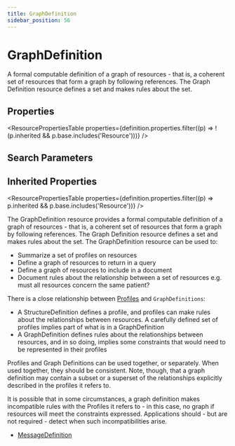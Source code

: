 ```yaml
---
title: GraphDefinition
sidebar_position: 56
---
```



# GraphDefinition

A formal computable definition of a graph of resources - that is, a coherent set of resources that form a graph by following references. The Graph Definition resource defines a set and makes rules about the set.

<Tabs queryString="section">
  <TabItem value="schema" label="Schema" default>

## Properties

<ResourcePropertiesTable
  properties={definition.properties.filter((p) => !(p.inherited && p.base.includes('Resource')))}
/>

## Search Parameters

<SearchParamsTable searchParams={definition.searchParameters} />

## Inherited Properties

<ResourcePropertiesTable properties={definition.properties.filter((p) => p.inherited && p.base.includes('Resource'))} />

  </TabItem>
  <TabItem value="usage" label="Usage">
<div> <a name="scope"></a> <p> The <Link to="/docs/api/fhir/resources/graphdefinition">GraphDefinition</Link> resource provides a formal computable definition of a graph of resources - that is, a coherent set of resources that form  a graph by following references. The Graph Definition resource defines a set and makes rules about the set. The <Link to="/docs/api/fhir/resources/graphdefinition">GraphDefinition</Link> resource can be used to: </p> <ul>  <li>Summarize a set of profiles on resources</li>  <li>Define a graph of resources to return in a query</li>  <li>Define a graph of resources to include in a document</li>  <li>Document rules about the relationship between a set of resources e.g. must all resources concern the same patient?</li> </ul> </div>
  </TabItem>
  <TabItem value="relationships" label="Relationships">
<div> <a name="bnr"></a> <p> There is a close relationship between <a href="/docs/api/fhir/resources/structuredefinition">Profiles</a> and  <code>GraphDefinitions</code>: </p> <ul>  <li>A <Link to="/docs/api/fhir/resources/structuredefinition">StructureDefinition</Link> defines a profile, and profiles can make rules about the relationships between resources. A carefully defined set of profiles implies part of what is in a <Link to="/docs/api/fhir/resources/graphdefinition">GraphDefinition</Link></li>  <li>A <Link to="/docs/api/fhir/resources/graphdefinition">GraphDefinition</Link> defines rules about the relationships between resources, and in so doing, implies some constraints that would need to be represented in their profiles</li> </ul> <p> Profiles and Graph Definitions can be used together, or separately. When used together, they should be consistent. Note, though, that a graph definition may contain a subset or a superset of the relationships explicitly described in the profiles it refers to. </p> <p> It is possible that in some circumstances, a graph definition makes incompatible rules with  the Profiles it refers to - in this case, no graph if resources will meet the constraints expressed.  Applications should - but are not required - detect when such incompatibilities arise. </p> </div>
  </TabItem>

  <TabItem value="referencedBy" label="Referenced By">
<ul><li><a href="/docs/api/fhir/resources/messagedefinition">MessageDefinition</a></li></ul>
  </TabItem>
</Tabs>
